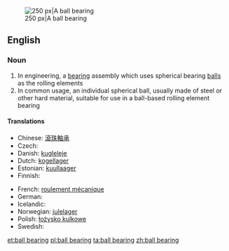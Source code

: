 {{wikipedia|Ball bearing}}
[[Image:Four-point-contact-bearing din628 type-qj 180-ex.png|thumb|right|250 px|A ball bearing]]
==English==

===Noun===
{{en-noun}}

# In engineering, a [[bearing]] assembly which uses spherical bearing [[ball]]s as the rolling elements
# In common usage, an individual spherical ball, usually made of steel or other hard material, suitable for use in a ball-based rolling element bearing

====Translations====
{{trans-top|bearing assembly with spherical balls}}
* Chinese: [[滾珠軸承]]
* Czech: {{t-|cs|kuličkové ložisko|n}}
* Danish: [[kugleleje]]
* Dutch: [[kogellager]]
* Estonian: [[kuullaager]]
* Finnish: {{t+|fi|kuulalaakeri}}
{{trans-mid}}
* French: [[roulement mécanique]]
* German: {{t+|de|Kugellager|n}}
* Icelandic: {{t-|is|kúlulega|f}}
* Norwegian: [[julelager]]
* Polish: [[łożysko kulkowe]]
* Swedish: {{t-|sv|kullager}}
{{trans-bottom}}

[[et:ball bearing]]
[[pl:ball bearing]]
[[ta:ball bearing]]
[[zh:ball bearing]]
